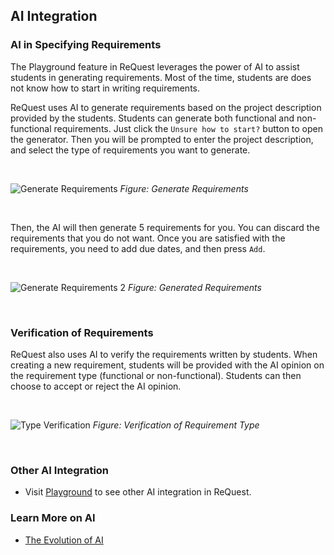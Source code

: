 ## AI Integration

### AI in Specifying Requirements

The Playground feature in ReQuest leverages the power of AI to assist students in generating requirements.
Most of the time, students are does not know how to start in writing requirements.

ReQuest uses AI to generate requirements based on the project description provided by the students. Students can generate both functional and non-functional requirements. Just click the `Unsure how to start?` button to open the generator. Then you will be prompted to enter the project description, and select the type of requirements you want to generate.

<br />

![Generate Requirements](/gen-req.png)
_Figure: Generate Requirements_

<br />

Then, the AI will then generate 5 requirements for you. You can discard the requirements that you do not want. Once you are satisfied with the requirements, you need to add due dates, and then press `Add`.

<br />

![Generate Requirements 2](/gen-req2.png)
_Figure: Generated Requirements_

<br />

### Verification of Requirements

ReQuest also uses AI to verify the requirements written by students. When creating a new requirement, students will be provided with the
AI opinion on the requirement type (functional or non-functional). Students can then choose to accept or reject the AI opinion.

<br />

![Type Verification](/verify-type.png)
_Figure: Verification of Requirement Type_

<br />

### Other AI Integration

- Visit [Playground](/other-features/playground) to see other AI integration in ReQuest.

### Learn More on AI

- [The Evolution of AI](/ai/intro)
